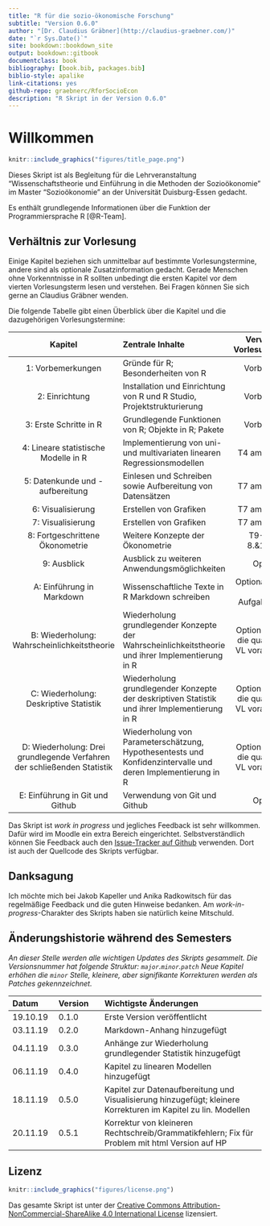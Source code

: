 ```yaml
--- 
title: "R für die sozio-ökonomische Forschung"
subtitle: "Version 0.6.0"
author: "[Dr. Claudius Gräbner](http://claudius-graebner.com/)"
date: "`r Sys.Date()`" 
site: bookdown::bookdown_site
output: bookdown::gitbook
documentclass: book
bibliography: [book.bib, packages.bib]
biblio-style: apalike
link-citations: yes
github-repo: graebnerc/RforSocioEcon
description: "R Skript in der Version 0.6.0"
---
```


# Willkommen {-}

```r
knitr::include_graphics("figures/title_page.png")
```

Dieses Skript ist als Begleitung für die Lehrveranstaltung 
"Wissenschaftstheorie und Einführung in die Methoden der Sozioökonomie"
im Master "Sozioökonomie" an der Universität Duisburg-Essen gedacht.

Es enthält grundlegende Informationen über die Funktion der
Programmiersprache R [@R-Team]. 

## Verhältnis zur Vorlesung {-}

Einige Kapitel beziehen sich unmittelbar auf bestimmte Vorlesungstermine,
andere sind als optionale Zusatzinformation gedacht.
Gerade Menschen ohne Vorkenntnisse in R sollten unbedingt die ersten Kapitel
vor dem vierten Vorlesungsterm lesen und verstehen. Bei Fragen können Sie sich
gerne an Claudius Gräbner wenden.

Die folgende Tabelle gibt einen Überblick über die Kapitel und die dazugehörigen
Vorlesungstermine:

Kapitel              | Zentrale Inhalte            | Verwandter Vorlesungstermin |
|:------------------:|:----------------------------|:---------------------------:|
| 1: Vorbemerkungen | Gründe für R; Besonderheiten von R | Vorbereitung |
| 2: Einrichtung | Installation und Einrichtung von R und R Studio, Projektstrukturierung | Vorbereitung |
| 3: Erste Schritte in R | Grundlegende Funktionen von R; Objekte in R; Pakete | Vorbereitung |
| 4: Lineare statistische Modelle in R | Implementierung von uni- und multivariaten linearen Regressionsmodellen | T4 am 06.11.19 |
| 5: Datenkunde und -aufbereitung | Einlesen und Schreiben sowie Aufbereitung von Datensätzen | T7 am 27.11.19 |
| 6: Visualisierung | Erstellen von Grafiken | T7 am 27.11.19 |
| 7: Visualisierung | Erstellen von Grafiken | T7 am 27.11.19 |
| 8: Fortgeschrittene Ökonometrie | Weitere Konzepte der Ökonometrie | T9-10 am 8.&15.1.20|
| 9: Ausblick | Ausblick zu weiteren Anwendungsmöglichkeiten | Optional |
| A: Einführung in Markdown | Wissenschaftliche Texte in R Markdown schreiben |Optional; relevant für Aufgabenblätter|
| B: Wiederholung: Wahrscheinlichkeitstheorie  | Wiederholung grundlegender Konzepte der Wahrscheinlichkeitstheorie und ihrer Implementierung in R | Optional; wird für die quantitativen VL vorausgesetzt |
| C: Wiederholung: Deskriptive Statistik  | Wiederholung grundlegender Konzepte der deskriptiven Statistik und ihrer Implementierung in R | Optional; wird für die quantitativen VL vorausgesetzt |
| D: Wiederholung: Drei grundlegende Verfahren der schließenden Statistik  | Wiederholung von Parameterschätzung, Hypothesentests und Konfidenzintervalle und deren Implementierung in R| Optional; wird für die quantitativen VL vorausgesetzt |
| E: Einführung in Git und Github | Verwendung von Git und Github | Optional |

Das Skript ist *work in progress* und jegliches Feedback ist sehr willkommen.
Dafür wird im Moodle ein extra Bereich eingerichtet.
Selbstverständlich können Sie Feedback auch den 
[Issue-Tracker auf Github](https://github.com/graebnerc/RforSocioEcon/issues) 
verwenden. Dort ist auch der Quellcode des Skripts verfügbar.

## Danksagung {-}

Ich möchte mich bei Jakob Kapeller und Anika Radkowitsch für das regelmäßige 
Feedback und die guten Hinweise bedanken. Am *work-in-progress*-Charakter
des Skripts haben sie natürlich keine Mitschuld.

## Änderungshistorie während des Semesters {-}

*An dieser Stelle werden alle wichtigen Updates des Skripts gesammelt.*
*Die Versionsnummer hat folgende Struktur: `major`.`minor`.`patch`*
*Neue Kapitel erhöhen die `minor` Stelle, kleinere, aber signifikante*
*Korrekturen werden als Patches gekennzeichnet.*

Datum    | Version | Wichtigste Änderungen         |
:--------+:--------+:------------------------------|
19.10.19 | 0.1.0    | Erste Version veröffentlicht |
03.11.19 | 0.2.0    | Markdown-Anhang hinzugefügt  |
04.11.19 | 0.3.0    | Anhänge zur Wiederholung grundlegender Statistik hinzugefügt  |
06.11.19 | 0.4.0    | Kapitel zu linearen Modellen hinzugefügt  |
18.11.19 | 0.5.0    | Kapitel zur Datenaufbereitung und Visualisierung hinzugefügt; kleinere Korrekturen im Kapitel zu lin. Modellen  |
20.11.19 | 0.5.1    | Korrektur von kleineren Rechtschreib/Grammatikfehlern; Fix für Problem mit html Version auf HP |

## Lizenz {-}

```r
knitr::include_graphics("figures/license.png")
```

Das gesamte Skript ist unter der 
[Creative Commons Attribution-NonCommercial-ShareAlike 4.0 International License](http://creativecommons.org/licenses/by-nc-sa/4.0/)
lizensiert.

